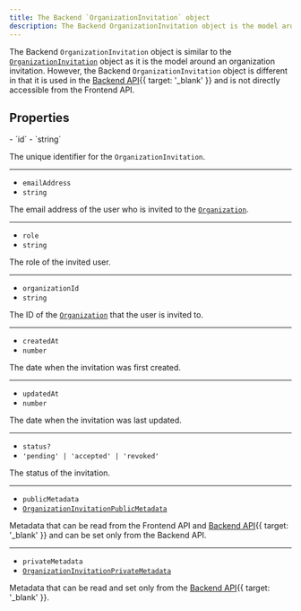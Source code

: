 ```yaml
---
title: The Backend `OrganizationInvitation` object
description: The Backend OrganizationInvitation object is the model around an organization invitation.
---
```


The Backend `OrganizationInvitation` object is similar to the [`OrganizationInvitation`](/docs/references/javascript/types/organization-invitation) object as it is the model around an organization invitation. However, the Backend `OrganizationInvitation` object is different in that it is used in the [Backend API](/docs/reference/backend-api/tag/Organization-Invitations#operation/CreateOrganizationInvitation){{ target: '_blank' }} and is not directly accessible from the Frontend API.

## Properties

<Properties>
  - `id`
  - `string`

  The unique identifier for the `OrganizationInvitation`.

  ---

  - `emailAddress`
  - `string`

  The email address of the user who is invited to the [`Organization`](/docs/references/backend/types/backend-organization).

  ---

  - `role`
  - `string`

  The role of the invited user.

  ---

  - `organizationId`
  - `string`

  The ID of the [`Organization`](/docs/references/backend/types/backend-organization) that the user is invited to.

  ---

  - `createdAt`
  - `number`

  The date when the invitation was first created.

  ---

  - `updatedAt`
  - `number`

  The date when the invitation was last updated.

  ---

  - `status?`
  - `'pending' | 'accepted' | 'revoked'`

  The status of the invitation.

  ---

  - `publicMetadata`
  - [`OrganizationInvitationPublicMetadata`](/docs/references/javascript/types/metadata#organization-invitation-public-metadata)

  Metadata that can be read from the Frontend API and [Backend API](/docs/reference/backend-api){{ target: '_blank' }} and can be set only from the Backend API.

  ---

  - `privateMetadata`
  - [`OrganizationInvitationPrivateMetadata`](/docs/references/javascript/types/metadata#organization-invitation-private-metadata)

  Metadata that can be read and set only from the [Backend API](/docs/reference/backend-api){{ target: '_blank' }}.
</Properties>
